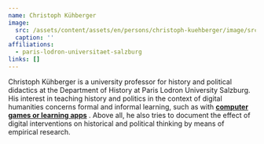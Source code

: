 ```yaml
---
name: Christoph Kühberger
image:
  src: /assets/content/assets/en/persons/christoph-kuehberger/image/src.png
  caption: ''
affiliations:
  - paris-lodron-universitaet-salzburg
links: []
---
```

Christoph Kühberger is a university professor for history and political didactics at the Department of History at Paris Lodron University Salzburg. His interest in teaching history and politics in the context of digital humanities concerns formal and informal learning, such as with [**computer games or learning apps**](http://www.museumsapp.at/) . Above all, he also tries to document the effect of digital interventions on historical and political thinking by means of empirical research.
